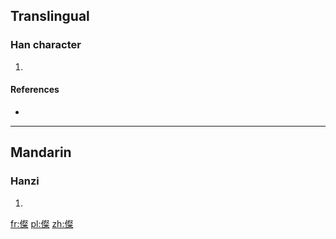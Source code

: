 ==Translingual==

===Han character===
{{Han char|rn=9|rad=人|as=13|sn=15|four=|canj=人卜水木 (OYED)}}

# {{defn|Han|sort=人13}}

====References====
* {{Han ref|kx=0119.231|hdz=10224.101|uh=510F|ud=20751}}

----

==Mandarin==

===Hanzi===
{{cmn-hanzi|pin=[[can]]|wg=ts'an}}

# {{defn|lang=cmn|sort=人13}}

[[fr:儏]]
[[pl:儏]]
[[zh:儏]]